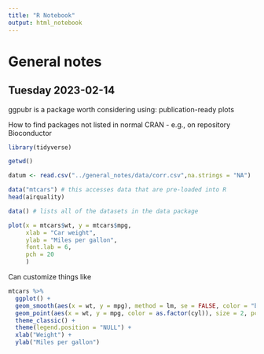 ```yaml
---
title: "R Notebook"
output: html_notebook
---
```


# General notes

## Tuesday 2023-02-14
ggpubr is a package worth considering using: publication-ready plots

How to find packages not listed in normal CRAN
- e.g., on repository Bioconductor

```r
library(tidyverse)
```



```r
getwd()

datum <- read.csv("../general_notes/data/corr.csv",na.strings = "NA")

data("mtcars") # this accesses data that are pre-loaded into R
head(airquality)

data() # lists all of the datasets in the data package
```



```r
plot(x = mtcars$wt, y = mtcars$mpg,
     xlab = "Car weight",
     ylab = "Miles per gallon",
     font.lab = 6,
     pch = 20
     )
```

Can customize things like

```r
mtcars %>%
  ggplot() +
  geom_smooth(aes(x = wt, y = mpg), method = lm, se = FALSE, color = "black") +
  geom_point(aes(x = wt, y = mpg, color = as.factor(cyl)), size = 2, pch = 21) +
  theme_classic() +
  theme(legend.position = "NULL") +
  xlab("Weight") +
  ylab("Miles per gallon")
  
  
```






